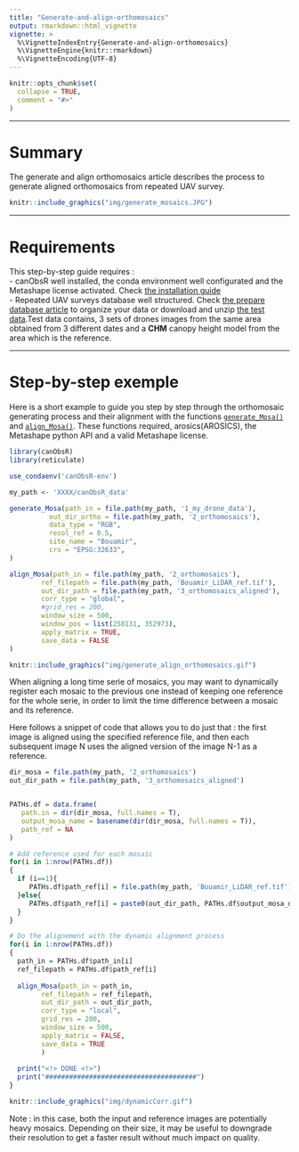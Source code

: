 ```yaml
---
title: "Generate-and-align-orthomosaics"
output: rmarkdown::html_vignette
vignette: >
  %\VignetteIndexEntry{Generate-and-align-orthomosaics}
  %\VignetteEngine{knitr::rmarkdown}
  %\VignetteEncoding{UTF-8}
---
```


```r
knitr::opts_chunk$set(
  collapse = TRUE,
  comment = "#>"
)
```

---

# Summary

The generate and align orthomosaics article describes the process to generate aligned orthomosaics from repeated UAV survey. 

```r
knitr::include_graphics("img/generate_mosaics.JPG")
```

---

# Requirements

This step-by-step guide requires :  
- canObsR well installed, the conda environment well configurated and the Metashape license activated. Check [the installation guide](https://umr-amap.github.io/canObsR/reference/Installation-guide.html)  
- Repeated UAV surveys database well structured. Check [the prepare database article](https://umr-amap.github.io/canObsR/reference/Prepare-database.html) to organize your data or download and unzip [the test data](https://zenodo.org/uploads/14748367?token=eyJhbGciOiJIUzUxMiJ9.eyJpZCI6ImVhNjBlZWM5LWYwZTEtNGUxNS04ZDRmLWI3MTAwZTdiMTdmNSIsImRhdGEiOnt9LCJyYW5kb20iOiIzYmViYTgxNWE2OGNlYTA1Zjc1YzdmMWUzZTdjZTVkMSJ9.pzx-dAnjJXNp34OIpqfibrHxZxSUSj8FvdLPGd6r4IaJSa5sAW-eme_EenQr0bLPUAjFGhKrZ-OqrVOQ7bLKBw).Test
data contains, 3 sets of drones images from the same area obtained from 3 different dates and a **CHM** canopy height model from the area which is the reference. 

---

# Step-by-step exemple

Here is a short example to guide you step by step through the orthomosaic generating process and their alignment with the functions [`generate_Mosa()`](https://umr-amap.github.io/canObsR/reference/generate_Mosa.html) and [`align_Mosa()`](https://umr-amap.github.io/canObsR/reference/align_Mosa.html). These functions required, arosics(AROSICS), the Metashape python API and a valid Metashape license.  


```r
library(canObsR)
library(reticulate)

use_condaenv('canObsR-env')

my_path <- 'XXXX/canObsR_data'

generate_Mosa(path_in = file.path(my_path, '1_my_drone_data'),
          out_dir_ortho = file.path(my_path, '2_orthomosaics'),
          data_type = "RGB",
          resol_ref = 0.5,
          site_name = "Bouamir",
          crs = "EPSG:32633",
) 

align_Mosa(path_in = file.path(my_path, '2_orthomosaics'),
        ref_filepath = file.path(my_path, 'Bouamir_LiDAR_ref.tif'),
        out_dir_path = file.path(my_path, '3_orthomosaics_aligned'),
        corr_type = "global",
        #grid_res = 200,
        window_size = 500,
        window_pos = list(258131, 352973),
        apply_matrix = TRUE,
        save_data = FALSE
)


```

```r
knitr::include_graphics("img/generate_align_orthomosaics.gif")
```

When aligning a long time serie of mosaics, you may want to dynamically register each mosaic to the previous one instead of keeping one reference for the whole serie, in order to limit the time difference between a mosaic and its reference. 

Here follows a snippet of code that allows you to do just that : the first image is aligned using the specified reference file, and then each subsequent image N uses the aligned version of the image N-1 as a reference.
```r
dir_mosa = file.path(my_path, '2_orthomosaics')
out_dir_path = file.path(my_path, '3_orthomosaics_aligned')


PATHs.df = data.frame(
   path.in = dir(dir_mosa, full.names = T),
   output_mosa_name = basename(dir(dir_mosa, full.names = T)),
   path_ref = NA
)

# Add reference used for each mosaic
for(i in 1:nrow(PATHs.df))                      
{
  if (i==1){
     PATHs.df$path_ref[i] = file.path(my_path, 'Bouamir_LiDAR_ref.tif')
  }else{
     PATHs.df$path_ref[i] = paste0(out_dir_path, PATHs.df$output_mosa_name[i-1]) 
  }
}

# Do the alignement with the dynamic alignment process
for(i in 1:nrow(PATHs.df)) 
{
  path_in = PATHs.df$path_in[i]
  ref_filepath = PATHs.df$path_ref[i]
  
  align_Mosa(path_in = path_in,
        ref_filepath = ref_filepath,
        out_dir_path = out_dir_path,
        corr_type = "local",
        grid_res = 200,
        window_size = 500,
        apply_matrix = FALSE,
        save_data = TRUE
        )
 
  print("<!> DONE <!>")
  print("######################################")
}
```
```r
knitr::include_graphics("img/dynamicCorr.gif")
```

Note : in this case, both the input and reference images are potentially heavy mosaics. Depending on their size, it may be useful to downgrade their resolution to get a faster result without much impact on quality.  



